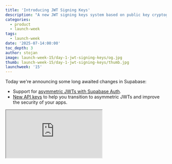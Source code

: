 ```yaml
---
title: 'Introducing JWT Signing Keys'
description: "A new JWT signing keys system based on public key cryptography to improve your project's security and performance."
categories:
  - product
  - launch-week
tags:
  - launch-week
date: '2025-07-14:00:00'
toc_depth: 3
author: stojan
image: launch-week-15/day-1-jwt-signing-keys/og.jpg
thumb: launch-week-15/day-1-jwt-signing-keys/thumb.jpg
launchweek: '15'
---
```


Today we're announcing some long awaited changes in Supabase:

- Support for [asymmetric JWTs with Supabase Auth](/docs/guides/auth/signing-keys).
- [New API keys](/docs/guides/api/api-keys) to help you transition to asymmetric JWTs and improve the security of your apps.

<div className="video-container mb-8">
  <iframe
    className="w-full"
    src="https://www.youtube-nocookie.com/embed/rwnOal_xRtM"
    title="Introducing JWT Signing Keys"
    allow="accelerometer; autoplay; clipboard-write; encrypted-media; fullscreen; gyroscope; picture-in-picture; web-share"
    allowfullscreen
  />
</div>

## JWT as Open Source Auth

Over the last decade, [JSON Web Tokens](https://jwt.io/introduction) (JWTs) have surfaced as the [universal language](https://supabase.com/docs/guides/auth/sessions#what-are-the-benefits-of-using-access-and-refresh-tokens-instead-of-traditional-sessions) between your business logic and your Auth servers.

Supabase has embraced JWTs since inception. It's the backbone that makes Postgres [Row-Level Security](https://supabase.com/docs/guides/database/postgres/row-level-security) (RLS) policies work. Supabase Auth checks that your users say who they are and issues many JWTs while they use your app. These JWTs are then used by your application or other Supabase products (e.g., Data API, Storage, Realtime) to allow or reject access to your application's data.

To uphold our promise of “scale to billions” we’re making changes to how JWTs are managed for your project.

## Why symmetric JWTs can be risky

Until now, Supabase Auth used **symmetric keys** to sign JWTs. This means a shared secret is used to both create and verify the token. It’s simple and fast, but it comes with serious tradeoffs at scale:

- **You had to call** `supabase.auth.getUser()` **to check if a session was valid**, because only the Auth server could safely verify the token. This added network latency and created a dependency on the Auth server being online.
- **Server-side apps and custom APIs depended on the Auth server**, which made apps hosted on the edge slower and more fragile.
- **To improve performance, you were forced to manually manage the shared secret.** If it leaks, anyone can forge tokens and bypass Row-Level Security. This meant it was hard to keep aligned with security compliance frameworks like SOC2 in your apps.

A better approach is utilizing [**public key cryptography**](https://en.wikipedia.org/wiki/Public-key_cryptography). It provides the ability to use two separate (hence asymmetric) keys when working with JWTs:

- A **private key** to create and sign JWTs (known only to Supabase Auth and not extractable)
- A **public key** to verify and decode the JWT (irreversible and safe to publish on the web)

This model is secure and scalable. You can now verify tokens at any place in your application, without relying on the Auth server. Key revocation and rotation is made safer as you can pull the public keys for your project from the `/auth/v1/.well-known/jwks.json` endpoint.

We’ve based the implementation to match the [Web Crypto API](https://developer.mozilla.org/en-US/docs/Web/API/Web_Crypto_API) ensuring wide compatibility and the best-in-class security standards. Both RSA and Elliptic Curves (ECC) signing algorithms can be used.

It took us a while, but we're making this available today for all projects!

## Start using asymmetric JWTs today

Asymmetric JWT support is available today as an opt-in feature. Starting October 1, 2025, all _new projects_ will use asymmetric JWTs by default. Existing projects can opt-in at any time. You’re not required to change your JWT secret unless you choose to.

We’ve taken great care to ensure each step is safe and reversible, ensuring zero-downtime key rotations.

### 1. Migrate to get started

Use the [Supabase dashboard](https://supabase.com/dashboard/project/_/settings/jwt/signing-keys) to migrate your existing JWT secret to the new JWT signing keys system.

<Img
  alt="Geo-routing diagram"
  src={{
    dark: '/images/blog/launch-week-15/day-1-jwt-signing-keys/jwt-signing-keys-migration-dark.png',
    light:
      '/images/blog/launch-week-15/day-1-jwt-signing-keys/jwt-signing-keys-migration-light.png',
  }}
/>

Your project continues using its existing symmetric JWT secret, but under the hood, Supabase has prepared your project for asymmetric JWTs.

### 2. A new key pair is generated

Supabase generates a new **standby** key pair: one private key (used to create and sign) and one public key (used to verify tokens). At this point the key is made available for discovery, but no JWT is signedcreated with it yet.

### 3. Rotate to asymmetric JWTs

When you’re ready, rotate the keys. This tells Supabase Auth to begin issuing JWTs signed with the new private key.

Importantly though, `anon`, `service_role` and any existing non-expired Auth JWT **remain valid and accepted**.

### 4. Revoke the old JWT secret

Once you've verified everything is working as expected, you can **revoke the legacy JWT secret**. From that point forward:

- `anon`, `service_role`, and any JWTs signed with the old secret will be rejected.
- Only JWTs signed with the new asymmetric key will be accepted.

## Getting the most benefit

We're providing you with a new client library function:

```tsx
supabase.auth.getClaims()
```

It’s a faster alternative to `getUser()` that you can switch to today! If using a symmetric JWT, it reaches out to the Auth server each time. But, when using an asymmetric key it’ll use the Web Crypto API to verify tokens directly.

It automatically discovers and caches the public key on the edge and in memory, significantly improving your app’s performance while remaining secure and without taking additional risks.

You can also use any other JWT library. Here's an example using the popular `jose` library:

```tsx
import { createRemoteJWKSet, jwtVerify } from 'jose'

const SUPABASE_JWT_ISSUER = 'https://project.supabase.co/auth/v1'
const SUPABASE_JWT_KEYS = createRemoteJWKSet(
  new URL(SUPABASE_JWT_ISSUER + '/.well-known/jwks.json')
)

function verifySupabaseJWT(jwt: string) {
  return jwtVerify(jwt, SUPABASE_JWT_KEYS, { issuer: SUPABASE_JWT_ISSUER })
}
```

## API keys to fix `anon` and `service_role`

Instead of `anon` and `service_role` we're also launching support for:

- A `publishable` key, to replace the `anon` key.
- `secret` keys, to replace the `service_role` key.

`anon` and `service_role` are your project's legacy API keys. They identify what _application_ (as opposed to which _user_) is accessing your data.

Sadly they're JWTs that expire 10 years after you create your project. And as you're probably guessing, rotating and then revoking the legacy JWT secret will reject them. This is why we're also launching revamped API keys. (And why this took so long!)

You should switch to publishable/secret keys even if you're not taking advantage of the new JWT signing keys feature, as they provide security improvements from feedback collected over the last few years. Plus, we’ve got big plans on adding additional features to these.

They work in place of the `anon` and `service_role` keys for the most part. Check the docs on how best to take advantage of them.

## Timelines

Both of these features are currently released as opt-in. We'd love to hear your feedback on them. Over the next 12 months we'll progressively require switching to the new API keys, while leaving you with a choice whether to use asymmetric JWTs.

| Date              | Event                                                                                                                                                                                                                                           |
| ----------------- | ----------------------------------------------------------------------------------------------------------------------------------------------------------------------------------------------------------------------------------------------- |
| 1st October 2025  | All existing projects will have the legacy JWT secret automatically migrated to the new JWT signing keys system. All existing secrets remain unchanged -- no action needed.                                                                     |
| 1st November 2025 | We will start sending you periodic reminders to start using the new API keys (publishable, secret) instead of `anon` and `service_role`. Projects restored after this date will no longer have an `anon` and `service_role` JWT-based API keys. |
| Late 2026, TBC    | All projects will be required to move away from `anon` and `service_role` keys and use the new API keys instead. JWT secret does not need to be rotated, though this is encouraged.                                                             |
